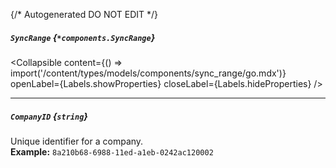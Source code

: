 {/* Autogenerated DO NOT EDIT  */}

##### `SyncRange` *{`*components.SyncRange`}*

<Collapsible content={() => import('/content/types/models/components/sync_range/go.mdx')} openLabel={Labels.showProperties} closeLabel={Labels.hideProperties} />


---
##### `CompanyID` *{`string`}*
Unique identifier for a company.
<br/>
**Example:** `8a210b68-6988-11ed-a1eb-0242ac120002`


